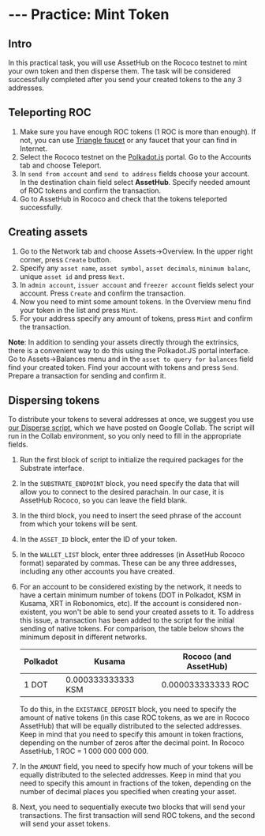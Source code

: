 # --- Practice: Mint Token

## **Intro**

In this practical task, you will use AssetHub on the Rococo testnet to mint your own token and then disperse them. The task will be considered successfully completed after you send your created tokens to the any 3 addresses.

## **Teleporting ROC**

1. Make sure you have enough ROC tokens (1 ROC is more than enough). If not, you can use [Triangle faucet](https://faucet.triangleplatform.com/polkadot/rococo) or any faucet that your can find in Internet.
2. Select the Rococo testnet on the [Polkadot.js](https://polkadot.js.org/apps/?rpc=wss%3A%2F%2Frococo-rpc.polkadot.io) portal. Go to the Accounts tab and choose Teleport.
3. In `send from account` and `send to address` fields choose your account. In the destination chain field select **AssetHub**. Specify needed amount of ROC tokens and confirm the transaction.
4. Go to AssetHub in Rococo and check that the tokens teleported successfully.

## **Creating assets**

1. Go to the Network tab and choose Assets→Overview. In the upper right corner, press `Create` button.
2. Specify any `asset name`, `asset symbol`, `asset decimals`, `minimum balanc`, unique `asset id` and press `Next`.
3. In `admin account`, `issuer account` and `freezer account` fields select your account. Press `Create` and confirm the transaction.
4. Now you need to mint some amount tokens. In the Overview menu find your token in the list and press `Mint`.
5. For your address specify any amount of tokens, press `Mint` and confirm the transaction.

**Note**: In addition to sending your assets directly through the extrinsics, there is a convenient way to do this using the Polkadot.JS portal interface. Go to Assets→Balances menu and in the `asset to query for balances` field find your created token. Find your account with tokens and press `Send`. Prepare a transaction for sending and confirm it.

## **Dispersing tokens**

To distribute your tokens to several addresses at once, we suggest you use [our Disperse script](https://colab.research.google.com/drive/163Fh9wre__w2srMuwyxTGSstK4xkPNiK?usp=sharing#scrollTo=EBtoEqYs7vYA), which we have posted on Google Collab. The script will run in the Collab environment, so you only need to fill in the appropriate fields.

1. Run the first block of script to initialize the required packages for the Substrate interface.
2. In the `SUBSTRATE_ENDPOINT` block, you need specify the data that will allow you to connect to the desired parachain. In our case, it is AssetHub Rococo, so you can leave the field blank.
3. In the third block, you need to insert the seed phrase of the account from which your tokens will be sent.
4. In the `ASSET_ID` block, enter the ID of your token.
5. In the `WALLET_LIST` block, enter three addresses (in AssetHub Rococo format) separated by commas. These can be any three addresses, including any other accounts you have created.
6. For an account to be considered existing by the network, it needs to have a certain minimum number of tokens (DOT in Polkadot, KSM in Kusama, XRT in Robonomics, etc). If the account is considered non-existent, you won't be able to send your created assets to it. To address this issue, a transaction has been added to the script for the initial sending of native tokens. For comparison, the table below shows the minimum deposit in different networks.


    | Polkadot | Kusama | Rococo (and AssetHub) |
    | --- | --- | --- |
    | 1 DOT | 0.000333333333 KSM | 0.000033333333 ROC |

    To do this, in the `EXISTANCE_DEPOSIT` block, you need to specify the amount of native tokens (in this case ROC tokens, as we are in Rococo AssetHub) that will be equally distributed to the selected addresses. Keep in mind that you need to specify this amount in token fractions, depending on the number of zeros after the decimal point. In Rococo AssetHub, 1 ROC = 1 000 000 000 000.

7. In the `AMOUNT` field, you need to specify how much of your tokens will be equally distributed to the selected addresses. Keep in mind that you need to specify this amount in fractions of the token, depending on the number of decimal places you specified when creating your asset.
8. Next, you need to sequentially execute two blocks that will send your transactions. The first transaction will send ROC tokens, and the second will send your asset tokens.
